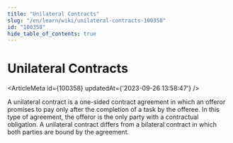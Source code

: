 ```yaml
---
title: "Unilateral Contracts"
slug: "/en/learn/wiki/unilateral-contracts-100358"
id: "100358"
hide_table_of_contents: true
---
```



# Unilateral Contracts

<ArticleMeta id={100358} updatedAt={'2023-09-26 13:58:47'} />
<div className='border-solid border-b border-t-0 my-4 border-[var(--ifm-color-gray-300)]' />

A unilateral contract is a one-sided contract agreement in which an offeror promises to pay only after the completion of a task by the offeree. In this type of agreement, the offeror is the only party with a contractual obligation. A unilateral contract differs from a bilateral contract in which both parties are bound by the agreement.
